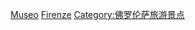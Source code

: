 {{Commonscat|Museums in Florence}}

[[Category:佛罗伦萨建筑物|Museo]]
[[Category:意大利各城市博物館|Firenze]]
[[Category:佛罗伦萨旅游景点|Category:佛罗伦萨旅游景点]]